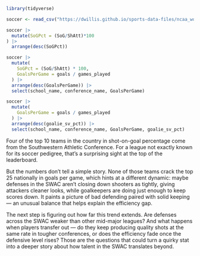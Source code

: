 ```r
library(tidyverse)
```

```r
soccer <- read_csv("https://dwillis.github.io/sports-data-files/ncaa_womens_soccer_totals_2024.csv")
```

```r
soccer |>
  mutate(SoGPct = (SoG/ShAtt)*100
) |>
  arrange(desc(SoGPct))
```

```r
soccer |>
  mutate(
    SoGPct = (SoG/ShAtt) * 100,
    GoalsPerGame = goals / games_played
  ) |>
  arrange(desc(GoalsPerGame)) |>
  select(school_name, conference_name, GoalsPerGame)
```

```r
soccer |>
  mutate(
    GoalsPerGame = goals / games_played
  ) |>
  arrange(desc(goalie_sv_pct)) |>
  select(school_name, conference_name, GoalsPerGame, goalie_sv_pct)
```


Four of the top 10 teams in the country in shot-on-goal percentage come from the Southwestern Athletic Conference. For a league not exactly known for its soccer pedigree, that’s a surprising sight at the top of the leaderboard.

But the numbers don’t tell a simple story. None of those teams crack the top 25 nationally in goals per game, which hints at a different dynamic: maybe defenses in the SWAC aren’t closing down shooters as tightly, giving attackers cleaner looks, while goalkeepers are doing just enough to keep scores down. It paints a picture of bad defending paired with solid keeping — an unusual balance that helps explain the efficiency gap.

The next step is figuring out how far this trend extends. Are defenses across the SWAC weaker than other mid-major leagues? And what happens when players transfer out — do they keep producing quality shots at the same rate in tougher conferences, or does the efficiency fade once the defensive level rises? Those are the questions that could turn a quirky stat into a deeper story about how talent in the SWAC translates beyond. 


